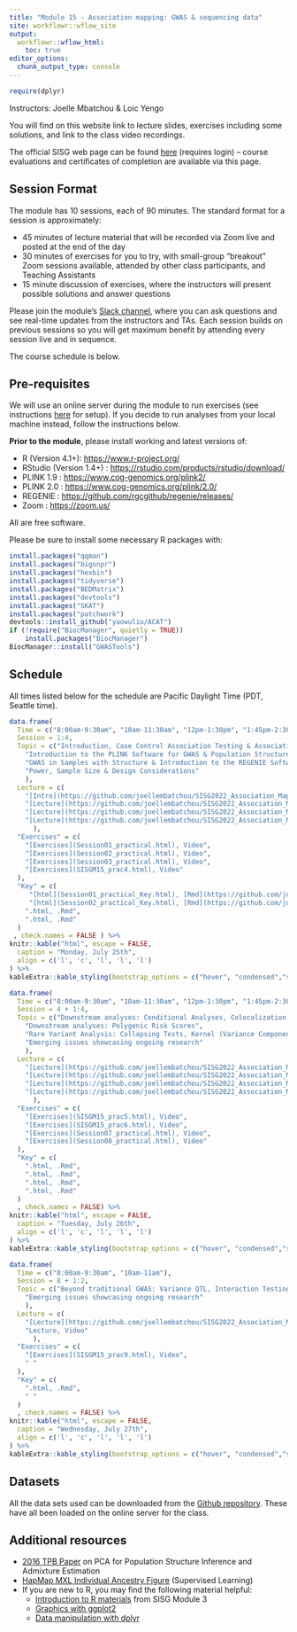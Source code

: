 ```yaml
---
title: "Module 15 - Association mapping: GWAS & sequencing data"
site: workflowr::wflow_site
output:
  workflowr::wflow_html:
    toc: true
editor_options:
  chunk_output_type: console
---
```


```r
require(dplyr)
```

Instructors: Joelle Mbatchou & Loic Yengo

You will find on this website link to lecture slides, exercises including some solutions, and link to the class video recordings.

The official SISG web page can be found [here](https://si.biostat.washington.edu/courses/SM2215) (requires login) – course evaluations and certificates of completion are available via this page.


## Session Format
The module has 10 sessions, each of 90 minutes. The standard format for a session is approximately:

* 45 minutes of lecture material that will be recorded via Zoom live and posted at the end of the day
* 30 minutes of exercises for you to try, with small-group "breakout" Zoom sessions available, attended by other class participants, and Teaching Assistants
* 15 minute discussion of exercises, where the instructors will present possible solutions and answer questions

Please join the module's [Slack channel](https://uwbiostatisticssisg.slack.com), where you can ask questions and see real-time updates from the instructors and TAs.
Each session builds on previous sessions so you will get maximum benefit by attending every session live and in sequence.

The course schedule is below.


## Pre-requisites

We will use an online server during the module to run exercises (see instructions [here](using_server.html) for setup). 
If you decide to run analyses from your local machine instead, follow the instructions below.

**Prior to the module**, please install working and latest versions of:

* R (Version 4.1+): 
  <a href="https://www.r-project.org/" target="_blank">https://www.r-project.org/</a>
* RStudio (Version 1.4+) : 
  <a href="https://rstudio.com/products/rstudio/download/" target="_blank">https://rstudio.com/products/rstudio/download/</a>
* PLINK 1.9 : 
  <a href="https://www.cog-genomics.org/plink2/" target="_blank">https://www.cog-genomics.org/plink2/</a>
* PLINK 2.0 : 
  <a href="https://www.cog-genomics.org/plink/2.0/" target="_blank">https://www.cog-genomics.org/plink/2.0/</a>
* REGENIE : 
  <a href="https://github.com/rgcgithub/regenie/releases/" target="_blank">https://github.com/rgcgithub/regenie/releases/</a>
* Zoom : 
  <a href="https://zoom.us/" target="_blank">https://zoom.us/</a>

All are free software. 

Please be sure to install some necessary R packages with:
```r
install.packages("qqman")
install.packages("bigsnpr")
install.packages("hexbin")
install.packages("tidyverse")
install.packages("BEDMatrix")
install.packages("devtools")
install.packages("SKAT")
install.packages("patchwork")
devtools::install_github("yaowuliu/ACAT")
if (!require("BiocManager", quietly = TRUE))
    install.packages("BiocManager")
BiocManager::install("GWASTools")
```

## Schedule

All times listed below for the schedule are Pacific Daylight Time (PDT, Seattle time).

```r
data.frame(
  Time = c("8:00am-9:30am", "10am-11:30am", "12pm-1:30pm", "1:45pm-2:30pm"),
  Session = 1:4,
  Topic = c("Introduction, Case Control Association Testing & Association Testing with Quantitative Traits",
    "Introduction to the PLINK Software for GWAS & Population Structure Inference",
    "GWAS in Samples with Structure & Introduction to the REGENIE Software",
    "Power, Sample Size & Design Considerations"
    ),
  Lecture = c(
    "[Intro](https://github.com/joellembatchou/SISG2022_Association_Mapping/blob/master/lectures/SISG2022session00.pdf), [Lecture](https://github.com/joellembatchou/SISG2022_Association_Mapping/blob/master/lectures/SISG2022session01.pdf), Video",
    "[Lecture](https://github.com/joellembatchou/SISG2022_Association_Mapping/blob/master/lectures/SISG2022session02.pdf), Video",
    "[Lecture](https://github.com/joellembatchou/SISG2022_Association_Mapping/blob/master/lectures/SISG2022session03.pdf), Video",
    "[Lecture](https://github.com/joellembatchou/SISG2022_Association_Mapping/blob/master/lectures/L4_Power-Design_M15.pdf), Video"
      ),
  "Exercises" = c(
    "[Exercises](Session01_practical.html), Video",
    "[Exercises](Session02_practical.html), Video",
    "[Exercises](Session03_practical.html), Video",
    "[Exercises](SISGM15_prac4.html), Video"
  ),
  "Key" = c(
     "[html](Session01_practical_Key.html), [Rmd](https://github.com/joellembatchou/SISG2022_Association_Mapping/blob/master/analysis/Session01_practical_Key.Rmd)",
     "[html](Session02_practical_Key.html), [Rmd](https://github.com/joellembatchou/SISG2022_Association_Mapping/blob/master/analysis/Session02_practical_Key.Rmd)",
    ".html, .Rmd",
    ".html, .Rmd"
  )
 , check.names = FALSE ) %>%
knitr::kable("html", escape = FALSE, 
  caption = "Monday, July 25th", 
  align = c('l', 'c', 'l', 'l', 'l')
) %>%
kableExtra::kable_styling(bootstrap_options = c("hover", "condensed","striped"))
```

```r
data.frame(
  Time = c("8:00am-9:30am", "10am-11:30am", "12pm-1:30pm", "1:45pm-2:30pm"),
  Session = 4 + 1:4,
  Topic = c("Downstream analyses: Conditional Analyses, Colocalization, Fine-mapping, Gene-based & Pathways Analysis",
    "Downstream analyses: Polygenic Risk Scores",
    "Rare Variant Analysis: Collapsing Tests, Kernel (Variance Component) Tests and Omnibus Tests",
    "Emerging issues showcasing ongoing research"
    ),
  Lecture = c(
    "[Lecture](https://github.com/joellembatchou/SISG2022_Association_Mapping/blob/master/lectures/L5_Downstream-Analyses_M15.pdf), Video",
    "[Lecture](https://github.com/joellembatchou/SISG2022_Association_Mapping/blob/master/lectures/L6_Polygenic_Scores_Lectures_M15.pdf), Video",
    "[Lecture](https://github.com/joellembatchou/SISG2022_Association_Mapping/blob/master/lectures/SISG2022session07.pdf), Video",
    "[Lecture](https://github.com/joellembatchou/SISG2022_Association_Mapping/blob/master/lectures/SISG2022session08.pdf), Video"
      ),
  "Exercises" = c(
    "[Exercises](SISGM15_prac5.html), Video",
    "[Exercises](SISGM15_prac6.html), Video",
    "[Exercises](Session07_practical.html), Video",
    "[Exercises](Session08_practical.html), Video"
  ),
  "Key" = c(
    ".html, .Rmd",
    ".html, .Rmd",
    ".html, .Rmd",
    ".html, .Rmd"
  )
  , check.names = FALSE) %>%
knitr::kable("html", escape = FALSE, 
  caption = "Tuesday, July 26th", 
  align = c('l', 'c', 'l', 'l', 'l')
) %>%
kableExtra::kable_styling(bootstrap_options = c("hover", "condensed","striped"))
```

```r
data.frame(
  Time = c("8:00am-9:30am", "10am-11am"),
  Session = 8 + 1:2,
  Topic = c("Beyond traditional GWAS: Variance QTL, Interaction Testing, GWAX, Time-to-event, Multi-trait analysis",
    "Emerging issues showcasing ongoing research"
    ),
  Lecture = c(
    "[Lecture](https://github.com/joellembatchou/SISG2022_Association_Mapping/blob/master/lectures/L9_Beyond_Standard_GWAS_M15.pdf), Video",
    "Lecture, Video" 
      ),
  "Exercises" = c(
    "[Exercises](SISGM15_prac9.html), Video",
    " "
  ),
  "Key" = c(
    ".html, .Rmd",
    " "
  )
  , check.names = FALSE) %>%
knitr::kable("html", escape = FALSE, 
  caption = "Wednesday, July 27th", 
  align = c('l', 'c', 'l', 'l', 'l')
) %>%
kableExtra::kable_styling(bootstrap_options = c("hover", "condensed","striped"))
```

## Datasets

All the data sets used can be downloaded from the [Github repository](https://github.com/joellembatchou/SISG2022_Association_Mapping/tree/master/data).
These have all been loaded on the online server for the class.

## Additional resources

* [2016 TPB Paper](https://faculty.washington.edu/tathornt/sisg/Zheng_Weir_Eigenanalysis_TPB_2016.pdf) on PCA for Population Structure Inference and Admixture Estimation
* [HapMap MXL Individual Ancestry Figure](https://faculty.washington.edu/tathornt/sisg/HapMapMXL_Ancestry_Supervised.pdf) (Supervised Learning)
* If you are new to R, you may find the following material helpful:
  * [Introduction to R materials](https://faculty.washington.edu/kenrice/rintro/) from SISG Module 3
  * [Graphics with ggplot2](https://ggplot2.tidyverse.org/)
  * [Data manipulation with dplyr](http://dplyr.tidyverse.org/)
